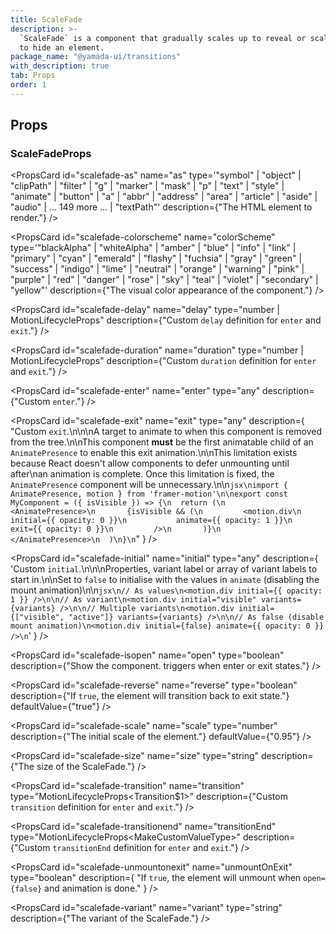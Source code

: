 ```yaml
---
title: ScaleFade
description: >-
  `ScaleFade` is a component that gradually scales up to reveal or scales down
  to hide an element.
package_name: "@yamada-ui/transitions"
with_description: true
tab: Props
order: 1
---
```


## Props

### ScaleFadeProps

<PropsCard
  id="scalefade-as"
  name="as"
  type='"symbol" | "object" | "clipPath" | "filter" | "g" | "marker" | "mask" | "p" | "text" | "style" | "animate" | "button" | "a" | "abbr" | "address" | "area" | "article" | "aside" | "audio" | ... 149 more ... | "textPath"'
  description={"The HTML element to render."}
/>

<PropsCard
  id="scalefade-colorscheme"
  name="colorScheme"
  type='"blackAlpha" | "whiteAlpha" | "amber" | "blue" | "info" | "link" | "primary" | "cyan" | "emerald" | "flashy" | "fuchsia" | "gray" | "green" | "success" | "indigo" | "lime" | "neutral" | "orange" | "warning" | "pink" | "purple" | "red" | "danger" | "rose" | "sky" | "teal" | "violet" | "secondary" | "yellow"'
  description={"The visual color appearance of the component."}
/>

<PropsCard
  id="scalefade-delay"
  name="delay"
  type="number | MotionLifecycleProps<number>"
  description={"Custom `delay` definition for `enter` and `exit`."}
/>

<PropsCard
  id="scalefade-duration"
  name="duration"
  type="number | MotionLifecycleProps<number>"
  description={"Custom `duration` definition for `enter` and `exit`."}
/>

<PropsCard
  id="scalefade-enter"
  name="enter"
  type="any"
  description={"Custom `enter`."}
/>

<PropsCard
  id="scalefade-exit"
  name="exit"
  type="any"
  description={
    "Custom `exit`.\n\n\nA target to animate to when this component is removed from the tree.\n\nThis component **must** be the first animatable child of an `AnimatePresence` to enable this exit animation.\n\nThis limitation exists because React doesn't allow components to defer unmounting until after\nan animation is complete. Once this limitation is fixed, the `AnimatePresence` component will be unnecessary.\n\n```jsx\nimport { AnimatePresence, motion } from 'framer-motion'\n\nexport const MyComponent = ({ isVisible }) => {\n  return (\n    <AnimatePresence>\n       {isVisible && (\n         <motion.div\n           initial={{ opacity: 0 }}\n           animate={{ opacity: 1 }}\n           exit={{ opacity: 0 }}\n         />\n       )}\n    </AnimatePresence>\n  )\n}\n```"
  }
/>

<PropsCard
  id="scalefade-initial"
  name="initial"
  type="any"
  description={
    'Custom `initial`.\n\n\nProperties, variant label or array of variant labels to start in.\n\nSet to `false` to initialise with the values in `animate` (disabling the mount animation)\n\n```jsx\n// As values\n<motion.div initial={{ opacity: 1 }} />\n\n// As variant\n<motion.div initial="visible" variants={variants} />\n\n// Multiple variants\n<motion.div initial={["visible", "active"]} variants={variants} />\n\n// As false (disable mount animation)\n<motion.div initial={false} animate={{ opacity: 0 }} />\n```'
  }
/>

<PropsCard
  id="scalefade-isopen"
  name="open"
  type="boolean"
  description={"Show the component. triggers when enter or exit states."}
/>

<PropsCard
  id="scalefade-reverse"
  name="reverse"
  type="boolean"
  description={"If `true`, the element will transition back to exit state."}
  defaultValue={"true"}
/>

<PropsCard
  id="scalefade-scale"
  name="scale"
  type="number"
  description={"The initial scale of the element."}
  defaultValue={"0.95"}
/>

<PropsCard
  id="scalefade-size"
  name="size"
  type="string"
  description={"The size of the ScaleFade."}
/>

<PropsCard
  id="scalefade-transition"
  name="transition"
  type="MotionLifecycleProps<Transition$1>"
  description={"Custom `transition` definition for `enter` and `exit`."}
/>

<PropsCard
  id="scalefade-transitionend"
  name="transitionEnd"
  type="MotionLifecycleProps<MakeCustomValueType<TargetProperties>>"
  description={"Custom `transitionEnd` definition for `enter` and `exit`."}
/>

<PropsCard
  id="scalefade-unmountonexit"
  name="unmountOnExit"
  type="boolean"
  description={
    "If `true`, the element will unmount when `open={false}` and animation is done."
  }
/>

<PropsCard
  id="scalefade-variant"
  name="variant"
  type="string"
  description={"The variant of the ScaleFade."}
/>
